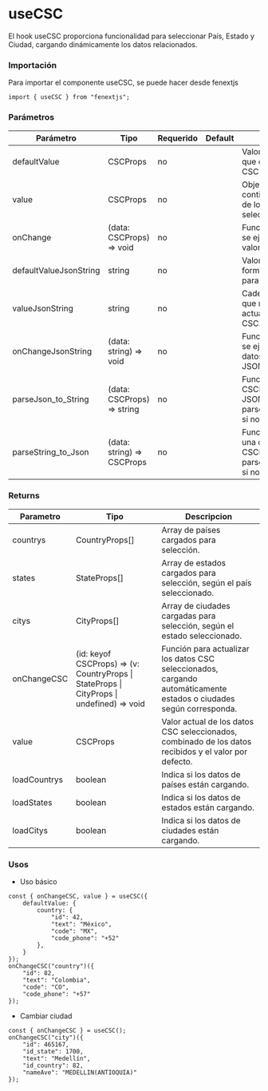 # useCSC

El hook useCSC proporciona funcionalidad para seleccionar País, Estado y Ciudad, cargando dinámicamente los datos relacionados.

### Importación

Para importar el componente useCSC, se puede hacer desde fenextjs

```tsx copy
import { useCSC } from "fenextjs";
```

### Parámetros

| Parámetro | Tipo | Requerido | Default | Descripcion |
| --------- | ---- | --------- | ------- | ----------- |
| defaultValue | CSCProps | no |  | Valor inicial opcional que define los datos CSC por defecto. |
| value | CSCProps | no |  | Objeto opcional que contiene el valor actual de los datos CSC seleccionados. |
| onChange | (data: CSCProps) =\> void | no |  | Función de callback que se ejecuta al cambiar el valor CSC. |
| defaultValueJsonString | string | no |  | Valor inicial opcional en formato JSON string para los datos CSC. |
| valueJsonString | string | no |  | Cadena JSON opcional que representa el valor actual de los datos CSC. |
| onChangeJsonString | (data: string) =\> void | no |  | Función de callback que se ejecuta cuando los datos CSC en formato JSON cambian. |
| parseJson_to_String | (data: CSCProps) =\> string | no |  | Función para convertir CSCProps a una cadena JSON, usa parseCSC_to_CSCString si no se proporciona. |
| parseString_to_Json | (data: string) =\> CSCProps | no |  | Función para convertir una cadena JSON a CSCProps, usa parseCSCString_to_CSC si no se proporciona. |
### Returns

| Parametro | Tipo | Descripcion |
| --------- | ---- | ----------- |
| countrys | CountryProps[]  | Array de países cargados para selección. |
| states | StateProps[]  | Array de estados cargados para selección, según el país seleccionado. |
| citys | CityProps[]  | Array de ciudades cargadas para selección, según el estado seleccionado. |
| onChangeCSC | (id: keyof CSCProps) =\> (v: CountryProps \| StateProps \| CityProps \| undefined) =\> void  | Función para actualizar los datos CSC seleccionados, cargando automáticamente estados o ciudades según corresponda. |
| value | CSCProps  | Valor actual de los datos CSC seleccionados, combinado de los datos recibidos y el valor por defecto. |
| loadCountrys | boolean  | Indica si los datos de países están cargando. |
| loadStates | boolean  | Indica si los datos de estados están cargando. |
| loadCitys | boolean  | Indica si los datos de ciudades están cargando. |
### Usos

- Uso básico

```tsx copy
const { onChangeCSC, value } = useCSC({
    defaultValue: {
        country: {
            "id": 42,
            "text": "México",
            "code": "MX",
            "code_phone": "+52"
        },
    }
});
onChangeCSC("country")({
    "id": 82,
    "text": "Colombia",
    "code": "CO",
    "code_phone": "+57"
});
```

- Cambiar ciudad

```tsx copy
const { onChangeCSC } = useCSC();
onChangeCSC("city")({
    "id": 465167,
    "id_state": 1700,
    "text": "Medellín",
    "id_country": 82,
    "nameAve": "MEDELLIN(ANTIOQUIA)"
});
```

